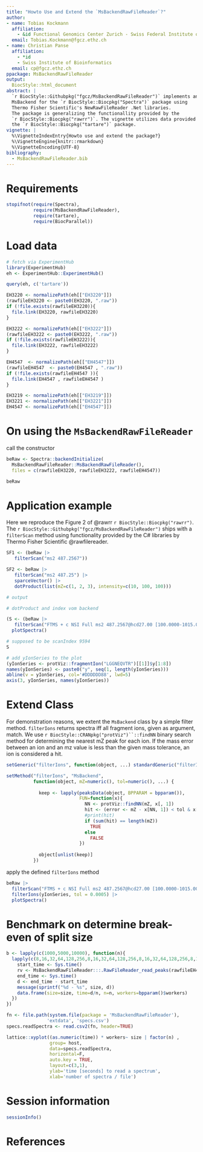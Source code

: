 ```yaml
---
title: "Howto Use and Extend the `MsBackendRawFileReader`?"
author:
- name: Tobias Kockmann
  affiliation:
    - &id Functional Genomics Center Zurich - Swiss Federal Institute of Technology in Zurich
  email: Tobias.Kockmann@fgcz.ethz.ch
- name: Christian Panse
  affiliation:
    - *id
    - Swiss Institute of Bioinformatics
  email: cp@fgcz.ethz.ch
ppackage: MsBackendRawFileReader
output:
  BiocStyle::html_document
abstract: |
  `r BiocStyle::Githubpkg("fgcz/MsBackendRawFileReader")` implements an
  MsBackend for the `r BiocStyle::Biocpkg("Spectra")` package using
  Thermo Fisher Scientific's NewRawFileReader .Net libraries.
  The package is generalizing the functionallity provided by the
  `r BiocStyle::Biocpkg("rawrr")`. The vignette utilizes data provided through
  the `r BiocStyle::Biocpkg("tartare")` package.
vignette: |
  %\VignetteIndexEntry{Howto use and extend the package?}
  %\VignetteEngine{knitr::rmarkdown}
  %\VignetteEncoding{UTF-8}
bibliography:
  - MsBackendRawFileReader.bib
---
```


# Requirements

```r
stopifnot(require(Spectra),
          require(MsBackendRawFileReader),
          require(tartare),
          require(BiocParallel))
```

# Load data

```r
# fetch via ExperimentHub
library(ExperimentHub)
eh <- ExperimentHub::ExperimentHub()
```

```r
query(eh, c('tartare'))
```

```r
EH3220 <- normalizePath(eh[["EH3220"]])
(rawfileEH3220 <- paste0(EH3220, ".raw"))
if (!file.exists(rawfileEH3220)){
  file.link(EH3220, rawfileEH3220)
}

EH3222 <- normalizePath(eh[["EH3222"]])
(rawfileEH3222 <- paste0(EH3222, ".raw"))
if (!file.exists(rawfileEH3222)){
  file.link(EH3222, rawfileEH3222)
}

EH4547  <- normalizePath(eh[["EH4547"]])
(rawfileEH4547  <- paste0(EH4547 , ".raw"))
if (!file.exists(rawfileEH4547 )){
  file.link(EH4547 , rawfileEH4547 )
}
```

```r
EH3219 <- normalizePath(eh[["EH3219"]])
EH3221 <- normalizePath(eh[["EH3221"]])
EH4547 <- normalizePath(eh[["EH4547"]])
```

# On using the `MsBackendRawFileReader`

call the constructor

```r
beRaw <- Spectra::backendInitialize(
  MsBackendRawFileReader::MsBackendRawFileReader(),
  files = c(rawfileEH3220, rawfileEH3222, rawfileEH4547))
```

```r
beRaw
```


# Application example

Here we reproduce the Figure 2 of @rawrr `r BiocStyle::Biocpkg("rawrr")`.
The `r BiocStyle::Githubpkg("fgcz/MsBackendRawFileReader")` ships with a 
`filterScan` method  using functionality provided by the C# libraries by 
Thermo Fisher Scientific @rawfilereader.


```r
SF1 <- (beRaw |>  
   filterScan("ms2 487.2567"))

SF2 <- beRaw |>  
   filterScan("ms2 487.25") |>
   sparceVector() |> 
   dotProduct(list(mZ=c(1, 2, 3), intensity=c(10, 100, 100)))

# output 

# dotProduct and index vom backend

```

```r
(S <- (beRaw |>  
   filterScan("FTMS + c NSI Full ms2 487.2567@hcd27.00 [100.0000-1015.0000]") )[437]) |> 
  plotSpectra()

# supposed to be scanIndex 9594
S

# add yIonSeries to the plot
(yIonSeries <- protViz::fragmentIon("LGGNEQVTR")[[1]]$y[1:8])
names(yIonSeries) <- paste0("y", seq(1, length(yIonSeries)))
abline(v = yIonSeries, col='#DDDDDD88', lwd=5)
axis(3, yIonSeries, names(yIonSeries))
```

# Extend Class

For demonstration reasons, we extent the `MsBackend` class by a simple filter method.
`filterIons` returns spectra iff all fragment ions, given as argument, match. We use `r BiocStyle::CRANpkg("protViz")``::findNN` binary search
method for determining the nearest mZ peak for each ion. If the mass error between an ion and an mz value is less than the given mass tolerance, an ion is considered a hit.
 
```r
setGeneric("filterIons", function(object, ...) standardGeneric("filterIons"))

setMethod("filterIons", "MsBackend",
          function(object, mZ=numeric(), tol=numeric(), ...) {
            
            keep <- lapply(peaksData(object, BPPARAM = bpparam()),
                           FUN=function(x){
                             NN <- protViz::findNN(mZ, x[, 1])
                             hit <- (error <- mZ - x[NN, 1]) < tol & x[NN, 2] >= quantile(x[, 2], .9)
                             #print(hit)
                             if (sum(hit) == length(mZ))
                               TRUE
                             else
                               FALSE
                           })
            
            object[unlist(keep)]
          })
```

apply the defined `filterIons` method

```r
beRaw |> 
  filterScan("FTMS + c NSI Full ms2 487.2567@hcd27.00 [100.0000-1015.0000]") |>
  filterIons(yIonSeries, tol = 0.0005) |> 
  plotSpectra()
```


# Benchmark on determine break-even of split size

```r
b <- lapply(c(1000,5000,10000), function(n){
  lapply(c(8,16,32,64,128,256,8,16,32,64,128,256,8,16,32,64,128,256,8,16,32,64,128,256,8,16,32,64,128,256,8,16,32,64,128,256), function(size){
    start_time <- Sys.time()
    rv <- MsBackendRawFileReader:::.RawFileReader_read_peaks(rawfileEH4547, 1:n, maxGroupSize = size)
    end_time <- Sys.time()
    d <- end_time - start_time
    message(sprintf("%d - %s", size, d))
    data.frame(size=size, time=d/n, n=n, workers=bpparam()$workers)
  })
})

```


```r
fn <- file.path(system.file(package = 'MsBackendRawFileReader'),
               'extdata', 'specs.csv')
specs.readSpectra <- read.csv2(fn, header=TRUE)
```


```r
lattice::xyplot((as.numeric(time)) * workers~ size | factor(n) ,
                group= host,
                data=specs.readSpectra,
                horizontal=F,
                auto.key = TRUE,
                layout=c(3,1),
                ylab='time [seconds] to read a spectrum',
                xlab='number of spectra / file')
```

# Session information

```r
sessionInfo()
```

# References
